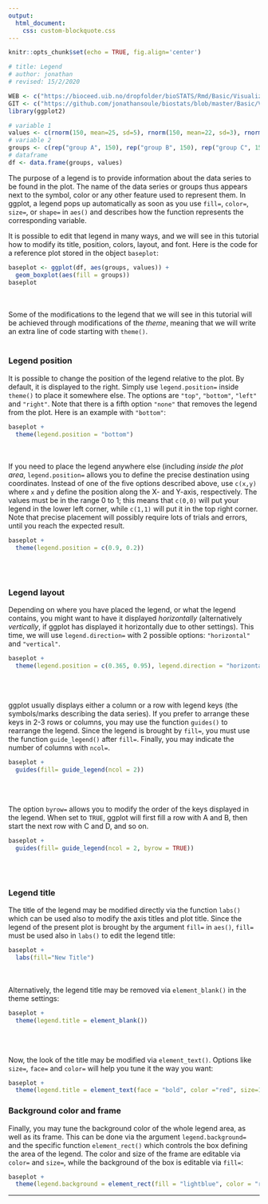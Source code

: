 ```yaml
---
output:
  html_document:
    css: custom-blockquote.css
--- 
```


```r
knitr::opts_chunk$set(echo = TRUE, fig.align='center')

# title: Legend
# author: jonathan
# revised: 15/2/2020 

WEB <- c("https://bioceed.uib.no/dropfolder/bioSTATS/Rmd/Basic/Visualizing/Essential/legend.html")
GIT <- c("https://github.com/jonathansoule/biostats/blob/master/Basic/Visualizing/Essential/legend.Rmd")
library(ggplot2)

# variable 1
values <- c(rnorm(150, mean=25, sd=5), rnorm(150, mean=22, sd=3), rnorm(150, mean=30, sd=4), rnorm(150, mean=15, 3), rnorm(150, mean=40, sd=5))
# variable 2
groups <- c(rep("group A", 150), rep("group B", 150), rep("group C", 150), rep("group D", 150), rep("group E", 150))
# dataframe
df <- data.frame(groups, values)
```
The purpose of a legend is to provide information about the data series to be found in the plot. The name of the data series or groups thus appears next to the symbol, color or any other feature used to represent them. In ggplot, a legend pops up automatically as soon as you use `fill=`, `color=`, `size=`, or `shape=` in `aes()` and describes how the function represents the corresponding variable.

It is possible to edit that legend in many ways, and we will see in this tutorial how to modify its title, position, colors, layout, and font. Here is the code for a reference plot stored in the object `baseplot`:
```r
baseplot <- ggplot(df, aes(groups, values)) +
  geom_boxplot(aes(fill = groups))
baseplot
```
<br/><br/>
Some of the modifications to the legend that we will see in this tutorial will be achieved through modifications of the *theme*, meaning that we will write an extra line of code starting with `theme()`.
<br/><br/>

### Legend position

It is possible to change the position of the legend relative to the plot. By default, it is displayed to the right. Simply use `legend.position=` inside `theme()` to place it somewhere else. The options are `"top"`, `"bottom"`, `"left"` and `"right"`. Note that there is a fifth option `"none"` that removes the legend from the plot. Here is an example with `"bottom"`:
```r
baseplot +
  theme(legend.position = "bottom")
```
<br/><br/>
If you need to place the legend anywhere else (including *inside the plot area*, `legend.position=` allows you to define the precise destination using coordinates. Instead of one of the five options described above, use `c(x,y)` where `x` and `y` define the position along the X- and Y-axis, respectively. The values must be in the range 0 to 1; this means that `c(0,0)` will put your legend in the lower left corner, while `c(1,1)` will put it in the top right corner. Note that precise placement will possibly require lots of trials and errors, until you reach the expected result.
```r
baseplot +
  theme(legend.position = c(0.9, 0.2))
```
<br/><br/>

### Legend layout

Depending on where you have placed the legend, or what the legend contains, you might want to have it displayed *horizontally* (alternatively *vertically*, if ggplot has displayed it horizontally due to other settings). This time, we will use `legend.direction=` with 2 possible options: `"horizontal"` and `"vertical"`.
```r
baseplot +
  theme(legend.position = c(0.365, 0.95), legend.direction = "horizontal")
```

<br/><br/>

ggplot usually displays either a column or a row with legend keys (the symbols/marks describing the data series). If you prefer to arrange these keys in 2-3 rows or columns, you may use the function `guides()` to rearrange the legend. Since the legend is brought by `fill=`, you must use the function `guide_legend()` after `fill=`. Finally, you may indicate the number of columns with `ncol=`.
```r
baseplot +
  guides(fill= guide_legend(ncol = 2))
```  
<br/><br/>

The option `byrow=` allows you to modify the order of the keys displayed in the legend. When set to `TRUE`, ggplot will first fill a row with A and B, then start the next row with C and D, and so on.

```r
baseplot +
  guides(fill= guide_legend(ncol = 2, byrow = TRUE))
```  
<br/><br/>

### Legend title

The title of the legend may be modified directly via the function `labs()` which can be used also to modify the axis titles and plot title. Since the legend of the present plot is brought by the argument `fill=` in `aes()`, `fill=` must be used also in `labs()` to edit the legend title:

```r
baseplot +
  labs(fill="New Title")
```
<br/><br/>
Alternatively, the legend title may be removed via `element_blank()` in the theme settings:
```r
baseplot +
  theme(legend.title = element_blank())
```
<br/><br/>

Now, the look of the title may be modified via `element_text()`. Options like `size=`, `face=` and `color=` will help you tune it the way you want:
```r
baseplot +
  theme(legend.title = element_text(face = "bold", color ="red", size=11))
```

### Background color and frame

Finally, you may tune the background color of the whole legend area, as well as its frame. This can be done via the argument `legend.background=` and the specific function `element_rect()` which controls the box defining the area of the legend. The color and size of the frame are editable via `color=` and `size=`, while the background of the box is editable via `fill=`:
```r
baseplot +
  theme(legend.background = element_rect(fill = "lightblue", color = "red", size = 2))
```


***
<!-- UNCOMMENT TO ACTIVATE
Get the Rmarkdown file corresponding to this page on [GitHub](`r GIT`){target="_blank"}.
-->
